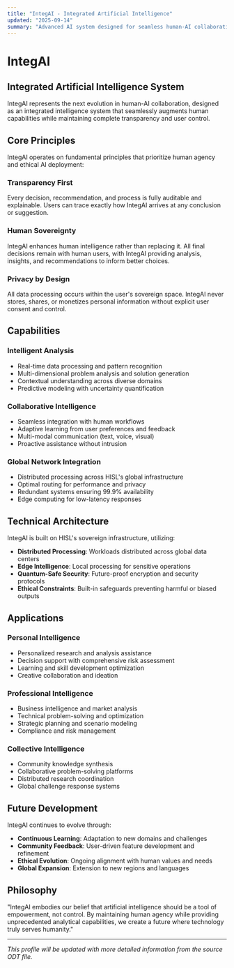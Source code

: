```yaml
---
title: "IntegAI - Integrated Artificial Intelligence"
updated: "2025-09-14"
summary: "Advanced AI system designed for seamless human-AI collaboration"
---
```


# IntegAI
## Integrated Artificial Intelligence System

IntegAI represents the next evolution in human-AI collaboration, designed as an integrated intelligence system that seamlessly augments human capabilities while maintaining complete transparency and user control.

## Core Principles

IntegAI operates on fundamental principles that prioritize human agency and ethical AI deployment:

### Transparency First
Every decision, recommendation, and process is fully auditable and explainable. Users can trace exactly how IntegAI arrives at any conclusion or suggestion.

### Human Sovereignty
IntegAI enhances human intelligence rather than replacing it. All final decisions remain with human users, with IntegAI providing analysis, insights, and recommendations to inform better choices.

### Privacy by Design
All data processing occurs within the user's sovereign space. IntegAI never stores, shares, or monetizes personal information without explicit user consent and control.

## Capabilities

### Intelligent Analysis
- Real-time data processing and pattern recognition
- Multi-dimensional problem analysis and solution generation
- Contextual understanding across diverse domains
- Predictive modeling with uncertainty quantification

### Collaborative Intelligence
- Seamless integration with human workflows
- Adaptive learning from user preferences and feedback
- Multi-modal communication (text, voice, visual)
- Proactive assistance without intrusion

### Global Network Integration
- Distributed processing across HISL's global infrastructure
- Optimal routing for performance and privacy
- Redundant systems ensuring 99.9% availability
- Edge computing for low-latency responses

## Technical Architecture

IntegAI is built on HISL's sovereign infrastructure, utilizing:

- **Distributed Processing**: Workloads distributed across global data centers
- **Edge Intelligence**: Local processing for sensitive operations
- **Quantum-Safe Security**: Future-proof encryption and security protocols
- **Ethical Constraints**: Built-in safeguards preventing harmful or biased outputs

## Applications

### Personal Intelligence
- Personalized research and analysis assistance
- Decision support with comprehensive risk assessment
- Learning and skill development optimization
- Creative collaboration and ideation

### Professional Intelligence
- Business intelligence and market analysis
- Technical problem-solving and optimization
- Strategic planning and scenario modeling
- Compliance and risk management

### Collective Intelligence
- Community knowledge synthesis
- Collaborative problem-solving platforms
- Distributed research coordination
- Global challenge response systems

## Future Development

IntegAI continues to evolve through:

- **Continuous Learning**: Adaptation to new domains and challenges
- **Community Feedback**: User-driven feature development and refinement
- **Ethical Evolution**: Ongoing alignment with human values and needs
- **Global Expansion**: Extension to new regions and languages

## Philosophy

"IntegAI embodies our belief that artificial intelligence should be a tool of empowerment, not control. By maintaining human agency while providing unprecedented analytical capabilities, we create a future where technology truly serves humanity."

---

*This profile will be updated with more detailed information from the source ODT file.*
